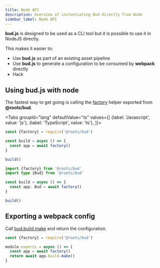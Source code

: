 ```yaml
---
title: Node API
description: Overview of instantiating Bud directly from Node
sidebar_label: Node API
---
```



**bud.js** is designed to be used as a CLI tool but it is possible to use it in NodeJS directly.

This makes it easier to:

- Use **bud.js** as part of an existing asset pipeline
- Use **bud.js** to generate a configuration to be consumed by **webpack** directly
- Hack

## Using bud.js with node

The fastest way to get going is calling the [factory](https://bud.js.org/dev/api/modules/bud_src.html#factory) helper exported from **@roots/bud**.

<Tabs
  groupId="lang"
  defaultValue="ts"
  values={[
    {label: 'Javascript', value: 'js'},
    {label: 'TypeScript', value: 'ts'},
  ]}>
  <TabItem value="js">

```js title='config/build.js'
const {factory} = require('@roots/bud')

const build = async () => {
  const app = await factory()
}

build()
```

  </TabItem>
  <TabItem value="ts">

```ts title='config/build.ts'
import {factory} from '@roots/bud'
import type {Bud} from '@roots/bud'

const build = async () => {
  const app: Bud = await factory()
}

build()
```

  </TabItem>
</Tabs>

## Exporting a webpack config

Call [bud.build.make](https://bud.js.org/dev/api/classes/bud_build_src.build#make) and return the configuration.

```js title='webpack.config.js'
const {factory} = require('@roots/bud')

module.exports = async () => {
  const app = await factory()
  return await app.build.make()
}
```
